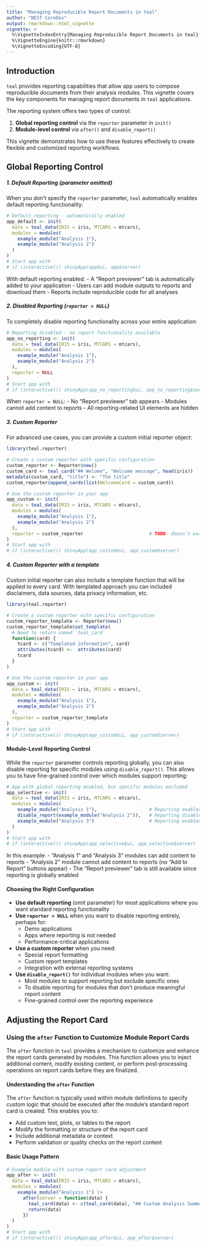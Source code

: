 ```yaml
---
title: "Managing Reproducible Report Documents in teal"
author: "NEST CoreDev"
output: rmarkdown::html_vignette
vignette: >
  %\VignetteIndexEntry{Managing Reproducible Report Documents in teal}
  %\VignetteEngine{knitr::rmarkdown}
  %\VignetteEncoding{UTF-8}
---
```


## Introduction

`teal` provides reporting capabilities that allow app users to compose reproducible documents from their analysis modules. This vignette covers the key components for managing report documents in `teal` applications.

The reporting system offers two types of control:

1. **Global reporting control** via the `reporter` parameter in `init()`
2. **Module-level control** via `after()` and `disable_report()`

This vignette demonstrates how to use these features effectively to create flexible and customized reporting workflows.

## Global Reporting Control

##### 1. Default Reporting (parameter omitted)
When you don't specify the `reporter` parameter, `teal` automatically enables default reporting functionality:

```r
# Default reporting - automatically enabled
app_default <- init(
  data = teal_data(IRIS = iris, MTCARS = mtcars),
  modules = modules(
    example_module("Analysis 1"),
    example_module("Analysis 2")
  )
)
# Start app with
# if (interactive()) shinyApp(app$ui, app$server)
```

With default reporting enabled:
- A "Report previewer" tab is automatically added to your application
- Users can add module outputs to reports and download them
- Reports include reproducible code for all analyses

##### 2. Disabled Reporting (`reporter = NULL`)
To completely disable reporting functionality across your entire application:

```r
# Reporting disabled - no report functionality available
app_no_reporting <- init(
  data = teal_data(IRIS = iris, MTCARS = mtcars),
  modules = modules(
    example_module("Analysis 1"),
    example_module("Analysis 2")
  ),
  reporter = NULL
)
# Start app with
# if (interactive()) shinyApp(app_no_reporting$ui, app_no_reporting$server)
```

When `reporter = NULL`:
- No "Report previewer" tab appears
- Modules cannot add content to reports
- All reporting-related UI elements are hidden

##### 3. Custom Reporter 
For advanced use cases, you can provide a custom initial reporter object:

```r
library(teal.reporter)

# Create a custom reporter with specific configuration
custom_reporter <- Reporter$new()
custom_card <- teal_card("## Welome", "Welcome message", head(iris))
metadata(custom_card, "title") <- "The title"
custom_reporter$append_cards(list(WelcomeCard = custom_card))

# Use the custom reporter in your app
app_custom <- init(
  data = teal_data(IRIS = iris, MTCARS = mtcars),
  modules = modules(
    example_module("Analysis 1"),
    example_module("Analysis 2")
  ),
  reporter = custom_reporter                        # TODO: doesn't work yet, app do not start with a predefined card
)
# Start app with
# if (interactive()) shinyApp(app_custom$ui, app_custom$server)
```

##### 4. Custom Reporter with a template

Custom initial reporter can also include a template function that will be applied to every card.
With templated approach you can included disclaimers, data sources, data privacy information, etc.

```r
library(teal.reporter)

# Create a custom reporter with specific configuration
custom_reporter_template <- Reporter$new()
custom_reporter_template$set_template(
  # Need to return named `teal_card`
  function(card) {
    tcard <- c("Templated information", card)
    attributes(tcard) <-  attributes(card)
    tcard
  }
)

# Use the custom reporter in your app
app_custom <- init(
  data = teal_data(IRIS = iris, MTCARS = mtcars),
  modules = modules(
    example_module("Analysis 1"),
    example_module("Analysis 2")
  ),
  reporter = custom_reporter_template
)
# Start app with
# if (interactive()) shinyApp(app_custom$ui, app_custom$server)
```

#### Module-Level Reporting Control

While the `reporter` parameter controls reporting globally, you can also disable reporting for specific modules using `disable_report()`. This allows you to have fine-grained control over which modules support reporting:

```r
# App with global reporting enabled, but specific modules excluded
app_selective <- init(
  data = teal_data(IRIS = iris, MTCARS = mtcars),
  modules = modules(
    example_module("Analysis 1"),                   # Reporting enabled
    disable_report(example_module("Analysis 2")),   # Reporting disabled for this module
    example_module("Analysis 3")                    # Reporting enabled
  )
)
# Start app with
# if (interactive()) shinyApp(app_selective$ui, app_selective$server)
```

In this example:
- "Analysis 1" and "Analysis 3" modules can add content to reports
- "Analysis 2" module cannot add content to reports (no "Add to Report" buttons appear)
- The "Report previewer" tab is still available since reporting is globally enabled

#### Choosing the Right Configuration

* **Use default reporting** (omit parameter) for most applications where you want standard reporting functionality
* **Use `reporter = NULL`** when you want to disable reporting entirely, perhaps for:
  - Demo applications
  - Apps where reporting is not needed
  - Performance-critical applications
* **Use a custom reporter** when you need:
  - Special report formatting
  - Custom report templates
  - Integration with external reporting systems
* **Use `disable_report()`** for individual modules when you want:
  - Most modules to support reporting but exclude specific ones
  - To disable reporting for modules that don't produce meaningful report content
  - Fine-grained control over the reporting experience


## Adjusting the Report Card

### Using the `after` Function to Customize Module Report Cards

The `after` function in `teal` provides a mechanism to customize and enhance the report cards generated by modules. This function allows you to inject additional content, modify existing content, or perform post-processing operations on report cards before they are finalized.

#### Understanding the `after` Function

The `after` function is typically used within module definitions to specify custom logic that should be executed after the module's standard report card is created. This enables you to:

- Add custom text, plots, or tables to the report
- Modify the formatting or structure of the report card
- Include additional metadata or context
- Perform validation or quality checks on the report content

#### Basic Usage Pattern

```r
# Example module with custom report card adjustment
app_after <- init(
  data = teal_data(IRIS = iris, MTCARS = mtcars),
  modules = modules(
    example_module("Analysis 1") |> 
      after(server = function(data) {
        teal_card(data) <- c(teal_card(data), "## Custom Analysis Summary", head(iris))
        return(data)
      })
  )
)
# Start app with
# if (interactive()) shinyApp(app_after$ui, app_after$server)
```
